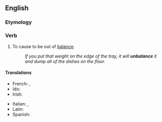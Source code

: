 ==English==

===Etymology===
{{prefix|en|un|balance}}

===Verb===
{{en-verb}}

# {{lb|en|transitive}} To cause to be out of [[balance]].
#: ''If you put that weight on the edge of the tray, it will '''unbalance''' it and dump all of the dishes on the floor.''

====Translations====
{{trans-top|to cause to be out of balance}}
* French: {{t+|fr|désaxer}}, {{t+|fr|déséquilibrer}}
* Ido: {{t+|io|desequilibrigar}}
* Irish: {{t|ga|éagothromaigh}}
{{trans-mid}}
* Italian: {{t+|it|squilibrare}}, {{t+|it|sbilanciare}}
* Latin: {{t+|la|commoveō}}
* Spanish: {{t+|es|desequilibrar}}
{{trans-bottom}}